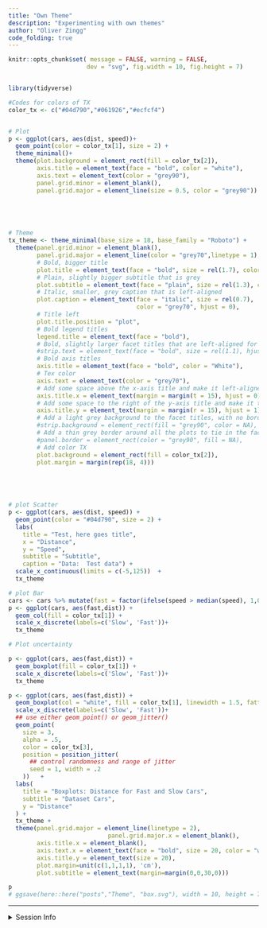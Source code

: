 ```yaml
---
title: "Own Theme"
description: "Experimenting with own themes"
author: "Oliver Zingg"
code_folding: true
---
```


```r
knitr::opts_chunk$set( message = FALSE, warning = FALSE,
                      dev = "svg", fig.width = 10, fig.height = 7)


library(tidyverse)

```


```r
#Codes for colors of TX
color_tx <- c("#04d790","#061926","#ecfcf4")


# Plot
p <- ggplot(cars, aes(dist, speed))+
  geom_point(color = color_tx[1], size = 2) +
  theme_minimal()+
  theme(plot.background = element_rect(fill = color_tx[2]),
        axis.title = element_text(face = "bold", color = "white"),
        axis.text = element_text(color = "grey90"),
        panel.grid.minor = element_blank(),
        panel.grid.major = element_line(size = 0.5, color = "grey90")) 
 




# Theme        
tx_theme <- theme_minimal(base_size = 18, base_family = "Roboto") +
  theme(panel.grid.minor = element_blank(),
        panel.grid.major = element_line(color = "grey70",linetype = 1),
        # Bold, bigger title
        plot.title = element_text(face = "bold", size = rel(1.7), color = "#04d790"),
        # Plain, slightly bigger subtitle that is grey
        plot.subtitle = element_text(face = "plain", size = rel(1.3), color = "grey70"),
        # Italic, smaller, grey caption that is left-aligned
        plot.caption = element_text(face = "italic", size = rel(0.7),
                                    color = "grey70", hjust = 0),
        # Title left
        plot.title.position = "plot",
        # Bold legend titles
        legend.title = element_text(face = "bold"),
        # Bold, slightly larger facet titles that are left-aligned for the sake of repetition
        #strip.text = element_text(face = "bold", size = rel(1.1), hjust = 0),
        # Bold axis titles
        axis.title = element_text(face = "bold", color = "White"),
        # Tex color
        axis.text = element_text(color = "grey70"),
        # Add some space above the x-axis title and make it left-aligned
        axis.title.x = element_text(margin = margin(t = 15), hjust = 0),
        # Add some space to the right of the y-axis title and make it top-aligned
        axis.title.y = element_text(margin = margin(r = 15), hjust = 1),
        # Add a light grey background to the facet titles, with no borders
        #strip.background = element_rect(fill = "grey90", color = NA),
        # Add a thin grey border around all the plots to tie in the facet titles
        #panel.border = element_rect(color = "grey90", fill = NA),
        # Add color TX
        plot.background = element_rect(fill = color_tx[2]),
        plot.margin = margin(rep(18, 4))) 

       



# plot Scatter
p <- ggplot(cars, aes(dist, speed)) +
  geom_point(color = "#04d790", size = 2) +
  labs(
    title = "Test, here goes title",
    x = "Distance",
    y = "Speed",
    subtitle = "Subtitle",
    caption = "Data:  Test data") +
  scale_x_continuous(limits = c(-5,125))  +
  tx_theme  

# plot Bar
cars <- cars %>% mutate(fast = factor(ifelse(speed > median(speed), 1,0)))
p <- ggplot(cars, aes(fast,dist)) +
  geom_col(fill = color_tx[1]) +
  scale_x_discrete(labels=c('Slow', 'Fast'))+
  tx_theme

# Plot uncertainty

p <- ggplot(cars, aes(fast,dist)) +
  geom_boxplot(fill = color_tx[1]) +
  scale_x_discrete(labels=c('Slow', 'Fast'))+
  tx_theme

```

```r
p <- ggplot(cars, aes(fast,dist)) +
  geom_boxplot(col = "white", fill = color_tx[1], linewidth = 1.5, fatten = 1, outlier.size = 3) +
  scale_x_discrete(labels=c('Slow', 'Fast'))+
  ## use either geom_point() or geom_jitter()
  geom_point(
    size = 3,
    alpha = .5,
    color = color_tx[3],
    position = position_jitter(
      ## control randomness and range of jitter
      seed = 1, width = .2
    ))   +
  labs(
    title = "Boxplots: Distance for Fast and Slow Cars",
    subtitle = "Dataset Cars",
    y = "Distance"
  ) +
  tx_theme + 
  theme(panel.grid.major = element_line(linetype = 2),
                            panel.grid.major.x = element_blank(),
        axis.title.x = element_blank(),
        axis.text.x = element_text(face = "bold", size = 20, color = "white" ),
        axis.title.y = element_text(size = 20),
        plot.margin=unit(c(1,1,1,1), 'cm'),
        plot.subtitle = element_text(margin=margin(0,0,30,0))) 

p
# ggsave(here::here("posts","Theme", "box.svg"), width = 10, height = 7)

```



***

<details><summary>Session Info</summary>

```r
Sys.time()

```

</details>
